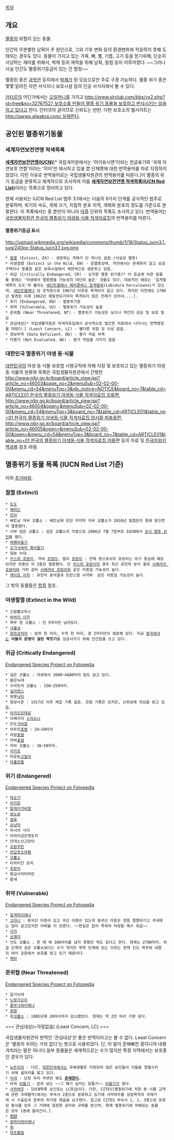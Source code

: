 [[목차]]
== 개요 ==
[[멸종]]의 위험이 있는 동물.

인간의 무분별한 남획이 주 원인으로, 그외 기후 변화 등의 환경변화에 적응하지 못해 도태되는 경우도 있다. 동물이 가지고 있는 가죽, 뼈, 뿔, 기름, 고기 등을 얻기위해, 단순히 사냥하는 재미를 위해서, 박제 등의 제작을 위해 남획, 밀렵 등이 이루어졌다. ~~그러나 사실 인간도 멸종위기등급이 있는 건 함정~~

멸종된 종은 [[과학관]] 등지에서 [[박제]]가 된 모습으로만 주로 구경 가능하다. 멸종 위기 종은 몇몇 알려진 자연 서식지나 보호시설 등의 인공 서식지에서 볼 수 있다.

[[카타르]]의 어딘가에서는 [[오일머니]]를 가지고 [[http://www.slrclub.com/bbs/vx2.php?id=free&no=32767527 보호소를 만들어 멸종 위기 동물을 보호하고 번식시키는 일을 하고 있다]]고 한다. 인터넷의 글이므로 신뢰도는 반반. 다만 보호소의 웹사이트는 [[http://awwp.alwabra.com/ 실재한다]].

== 공인된 멸종위기동물 ==
=== 세계자연보전연맹 적색목록 ===
[http://www.iucn.org/ '''세계자연보전연맹(IUCN)'''][* 국립국어원에서는 '아이유시엔'이라는 한글표기와 '국제 자연보호 연합'이라는 '의미'만 제시하고 있을 뿐 단체명에 대한 번역용어를 따로 지정하지 않았다. 이런 이유로 번역용어로는 국립생물자원관의 번역용어를 따른다.]이 멸종의 위기 등급을 분류하고 체계적으로 조사하여 이를 [http://www.iucnredlist.org '''세계자연보전연맹 적색목록(IUCN Red List)''']이라는 목록으로 정리하고 있다.

현재 사용되는 IUCN Red List 범주 3.1에서는 다음의 9가지 단계를 공식적인 범주로 분류하며, 위기의 속도, 개체 크기, 지질학 분포 지역, 개체와 분포의 정도를 기준으로 분류한다. 이 목록에서는 종 뿐만이 아니라 [[아종#s-1|아종]] 단위의 목록도 조사하고 있다. 번역용어는 [http://www.nibr.go.kr/board/article_view.jsp?article_no=46003&page_no=2&menuSub=02-02-00-00&menu_cd=54&menuTop=3&idx_notice=NOTICE&board_no=7&table_cd=ARTICLE01 국립생물자원관 한국의 멸종위기 야생동·식물 적색자료집]의 번역용어를 따른다.

==== 멸종위기등급 표시 ====
http://upload.wikimedia.org/wikipedia/commons/thumb/1/18/Status_iucn3.1.svg/240px-Status_iucn3.1.svg.png

 * [[멸종|절멸]] (Extinct, EX) - 생존하는 개체가 단 하나도 없음.(사실상 멸종)
 * 야생절멸 (Extinct in the Wild, EW) - 준멸종상태. 자연에서는 존재하지 않고 보호구역이나 동물원 같은 보육시설에서 제한적으로 생존하고 있음.
 * 위급 (Critically Endangered, CR) - 심각한 멸종 위기종[* 이 등급에 속한 동물들 중에는 '야생에서 멸종했을 가능성이 대단히 높은' 것들도 있다. 대표적인 예로는 '집게벌레목의 도도'라 불리는 [[세인트헬레나 헤라클레스 집게벌레]](Labidura herculeana)가 있는데, [[세인트헬레나]] 섬 토착종으로 1967년 이후로 목격되지 않고 있다. 하지만 이전에도 1798년 발견된 이래 1962년 재발견되기까지 목격되지 않은 전례가 있어서....].
 * 위기 (Endangered, EN) - 멸종위기종
 * 취약 (Vulnerable, VU) - 멸종위기 가능성이 높음
 * 준위협 (Near Threatened, NT) - 멸종위기 가능성은 낮으나 약간의 관심 및 보호 필요
 * 관심대상[* 국립생물자원관 적색자료집에서 공식적으로 발간한 자료에서 나타나는 번역명칭을 따랐다.] (Least Concern, LC) - 별다른 위험 및 이상 없음.
 * 정보부족 (Data Deficient, DD) - 평가 자료 부족
 * 미평가 (Not Evaluated, NE) - 평가 작업을 거치지 않음

=== 대한민국 멸종위기 야생 동·식물 ===
[[대한민국]]의 야생 동·식물 보호법 시행규칙에 의해 지정 및 보호되고 있는 멸종위기 야생 동·식물의 분류와 목록은 국립생물자원관에서 간행한 [[http://www.nibr.go.kr/board/article_view.jsp?article_no=46003&page_no=2&menuSub=02-02-00-00&menu_cd=54&menuTop=3&idx_notice=NOTICE&board_no=7&table_cd=ARTICLE01 한국의 멸종위기 야생동·식물 적색자료집 조류편]], [[http://www.nibr.go.kr/board/article_view.jsp?article_no=46004&open=&menuSub=02-02-00-00&menu_cd=54&menuTop=3&board_no=7&table_cd=ARTICLE01&table_no=01 한국의 멸종위기 야생동·식물 적색자료집 양서류·파충류편]], [[http://www.nibr.go.kr/board/article_view.jsp?article_no=46005&open=&menuSub=02-02-00-00&open=&menu_cd=54&menuTop=3&board_no=7&table_cd=ARTICLE01&table_no=01 한국의 멸종위기 야생동·식물 적색자료집 어류편]] 등의 자료 및 [http://ko.wikipedia.org/wiki/%EB%8C%80%ED%95%9C%EB%AF%BC%EA%B5%AD%EC%9D%98_%EB%A9%B8%EC%A2%85%EC%9C%84%EA%B8%B0_%EB%B0%8F_%EB%B3%B4%ED%98%B8_%EC%95%BC%EC%83%9D_%EB%8F%99%C2%B7%EC%8B%9D%EB%AC%BC 한국어위키백과]를 참조 바람.

== 멸종위기 동물 목록 (IUCN Red List 기준) ==
이하 [[추가바람]].

=== [[멸종|절멸]] (Extinct) ===
 * [[도도#s-2|도도]]
 * [[매머드]]
 * [[모아#s-1|모아]]
 * 베트남 자바 코뿔소 : 베트남에 있던 마지막 자바 코뿔소가 2010년 밀렵꾼의 총에 맞으면서 멸종됐다.
 * 서부 검은 코뿔소 : 검은 코뿔소의 아종으로 2006년 7월 7일부로 IUCN에서 [http://article.joins.com/news/article/article.asp?total_id=6656631 공식 멸종 선언]을 했다.
 * [[여행비둘기]]
 * [[오가사와라 흑비둘기]]
 * 일본 늑대
 * [[카스피 호랑이]], 자바 [[호랑이]], 발리 [[호랑이]] : 전체 종으로서의 호랑이는 위기 등급에 해당되지만 아종인 이 3종은 멸종했다. 단 [[카스피 호랑이]]의 경우 최근 유전자 분석 결과 [[시베리아 호랑이]]와 거의 같아 [[시베리아 호랑이]]와 같은 아종일 가능성이 높다.
 * [[사자#s-2|케이프 사자]] : 유전자 분석결과 트란스발 사자와  같은 아종일 가능성이 높다.

그 밖의 동물들은 [[멸종#s-2.3|항목]] 참조.

=== 야생절멸 (Extinct in the Wild) === 
 * 긴칼뿔오릭스
 * [[바바리 사자]]
 * 북부 흰 코뿔소 : 단 5마리만 남아있다.
 * [[사불상#s-1|사불상]]
 * [[양쯔강]][[자라]] : 암컷 한 마리, 수컷 한 마리, 총 2마리만이 생존해 있다. 지금 [[중국]]에서는 '''이들의 운명이 걸린 짝짓기'''를 성공시키기 위해 안간힘을 쓰고 있다.

=== 위급 (Critically Endangered) === 
[http://www.fotopedia.com/projects/864bea0a-a574-4c8a-8957-d9f042f3509b Endangered Species Project on Fotopedia]

 * 검은 코뿔소 : 야생에서 3600~4880마리 정도 살고 있다.
 * 붉은늑대
 * 수마트라 코뿔소 : 150~250마리.
 * [[실러캔스#s-1|실러캔스]]
 * 쌍봉[[낙타]]
 * 원앙사촌 : 1917년 이후 채집 기록 없음. 관찰 기록은 있지만, 신뢰성에 의심을 받고 있음.
 * [[이리오모테삵]]
 * 이베리아 [[스라소니]]
 * 인도[[가비알]]
 * 아무르[[표범]] : 20~50마리
 * 아랍[[표범]]
 * 자바[[표범]]
 * 자바 코뿔소 : 30~50마리.
 * [[카카포]]
 * 마운틴[[고릴라]]
 * [[아홀로틀]]

=== 위기 (Endangered) === 
[http://www.fotopedia.com/projects/864bea0a-a574-4c8a-8957-d9f042f3509b Endangered Species Project on Fotopedia]

 * [[따오기]]
 * [[리카온]]
 * [[말레이가비알]]
 * [[보노보]]
 * [[설표]]
 * [[승냥이]]
 * 아시아 사자
 * 아마미검은멧토끼
 * 안데스산고양이
 * [[오랑우탄]]
 * [[큰갑옷도마뱀]]
 * [[코뿔소]]
 * 타히티안 로리
 * [[호랑이]]
 * 황금사자타마린
 * 황새

=== 취약 (Vulnerable) === 
[http://www.fotopedia.com/projects/864bea0a-a574-4c8a-8957-d9f042f3509b Endangered Species Project on Fotopedia]

 * [[갈색하이에나]]
 * [[고라니]] : 중국산 아종이 있고 국산 아종이 있는데 중국산 아종은 정말 절멸위기고 국내에는 많이 살고있지만 어찌될 지 모른다. ~~현실은 잡아 족쳐야 마땅할 해수 취급~~
 * [[사자]]
 * [[상괭이]]
 * 인도 코뿔소 : 한 때 채 100마리를 넘지 못했던 적도 있다고 한다. 현재는 2700마리. 위급 단계의 검은 코뿔소보다는 수가 적지만 취약 단계에 있는 이유는 현재 인도 북부와 네팔의 여러 공원에서 보호를 받고 있기 때문이다.
 * [[케아]]
=== 준위협 (Near Threatened) === 
[http://www.fotopedia.com/projects/864bea0a-a574-4c8a-8957-d9f042f3509b Endangered Species Project on Fotopedia]

 * 갈기늑대
 * [[노랑가오리]]
 * [[줄무늬하이에나]]
 * [[표범]]
 * 흰[[코뿔소]] : 1885년에 20마리까지 감소했었다. 현재는 약 2만 마리 가량 된다. 
=== 관심대상(=걱정없음) (Least Concern, LC) === 

국립생물자원관의 번역인 '관심대상'은 좋은 번역이라고는 볼 수 없다.  Least Concern은 '멸종의 우려는 거의 없다'는 뜻으로 사용되었다. 단, 이 말이 흔해빠진 종이니까 내팽겨치라는 말은 아니다.일부 동물들은 세계적으로는 수가 많지만 특정 지역에서는 보호종인 경우가 있다. 

 * [[뉴트리아]] - 다만, [[대한민국]]에서는 유해생물로 지정되어 많은 농민들이 이들을 절멸시키기 위해 골머리를 앓고 있다.
 * [[늑대]] - 당장 우리 주변만 봐도 '''[[개|존재한다]].'''
 * 바위 [[비둘기#s-1|비둘기]] - 흔히 보는 ~~그 패기 넘치는 닭둘기~~ [[비둘기#s-1|비둘기]]가 맞다.
 * [[사막여우]] - IUCN목록 상으로는 LC등급이다. 다만, CITES(멸종위기에 처한 동·식물 교역에 관한 국제협약)에서는 부속서 2종으로 분류하고 있기에 사막여우를 상업목적의 국제거래 시 수출입국 정부의 허가증 제출을 요구한다. 참고로 CITES 부속서 1, 2, 3종으로 분류된 동식물 모두 그 거래에 일정한 관리와 규제를 받으며, 현재 멸종위기에 처해있는 동물은 모두 1종에 들어간다.]
 * '''[[인간]]'''
 * [[점박이하이에나]]
 * [[쥐]]
 * [[하프물범]]
